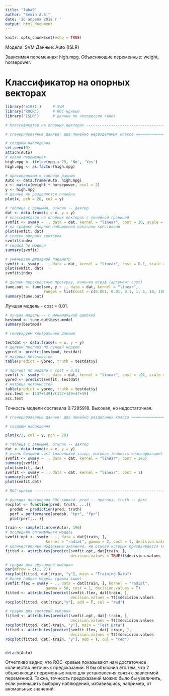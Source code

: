 ---
title: "laba9"
author: "Semin A.S."
date: '26 апреля 2018 г '
output: html_document
---

```{r setup, include=FALSE}
knitr::opts_chunk$set(echo = TRUE)
```

Модели: SVM
Данные: Auto {ISLR}

Зависимая переменная: high.mpg.
Объясняющие переменные: weight, horsepower.


# Классификатор на опорных векторах


```{r, echo=FALSE}
library('e1071')     # SVM
library('ROCR')      # ROC-кривые
library('ISLR')      # данные по экспрессии генов

# Классификатор на опорных векторах --------------------------------------------

# сгенерированные данные: два линейно неразделимых класса ======================

# создаём наблюдения
set.seed(9)
attach(Auto)
# новая переменная
high.mpg <- ifelse(mpg < 23, 'No', 'Yes')
high.mpg <- as.factor(high.mpg)

# присоединяем к таблице данных
Auto <- data.frame(Auto, high.mpg)
x <- matrix(weight + horsepower, ncol = 2)
y <- high.mpg
# данные не разделяются линейно
plot(x, pch = 20, col = y)

# таблица с данными, отклик -- фактор
dat <- data.frame(x = x, y = y)
# классификатор на опорных векторах с линейной границей
svmfit <- svm(y ~ ., data = dat, kernel = "linear", cost = 10, scale = FALSE)
# на графике опорные наблюдения показаны крестиками
plot(svmfit, dat)
# список опорных векторов
svmfit$index
# сводка по модели
summary(svmfit)

# уменьшаем штрафной параметр
svmfit <- svm(y ~ ., data = dat, kernel = "linear", cost = 0.1, scale = FALSE)
plot(svmfit, dat)
svmfit$index

# делаем перекрёстную проверку, изменяя штраф (аргумент cost)
tune.out <- tune(svm, y ~ ., data = dat, kernel = "linear",
                 ranges = list(cost = c(0.001, 0.01, 0.1, 1, 5, 10, 100)))
summary(tune.out)
```

Лучшая модель - cost = 0.01.

```{r, echo=FALSE}
# лучшая модель -- с минимальной ошибкой
bestmod <- tune.out$best.model
summary(bestmod)

# генерируем контрольные данные

testdat <- data.frame(x = x, y = y)
# делаем прогноз по лучшей модели
ypred <- predict(bestmod, testdat)
# матрица неточностей
table(predict = ypred, truth = testdat$y)

# прогноз по модели с cost = 0.01
svmfit <- svm(y ~ ., data = dat, kernel = "linear", cost = .01, scale = FALSE)
ypred <- predict(svmfit, testdat)
# матрица неточностей
table(predict = ypred, truth = testdat$y)
acc.test <- (137+149)/(137+149+47+59)
acc.test
```

Точность модели составила 0.7295918. Высокая, но недостаточная.

```{r, echo=FALSE}
# сгенерированные данные: два линейно разделимых класса ========================

# создаём наблюдения

plot(x/2, col = y, pch = 20)

# таблица с данными, отклик -- фактор
dat <- data.frame(x = x, y = y)
# очень большой cost (маленький зазор, высокая точность классификации)
svmfit <- svm(y ~ ., data = dat, kernel = "linear", cost = 1e5)
summary(svmfit)
plot(svmfit, dat)
svmfit <- svm(y ~ ., data = dat, kernel = "linear", cost = 1)
summary(svmfit)
plot(svmfit,dat)
```


```{r, echo=FALSE}
# ROC-кривые -------------------------------------------------------------------

# функция построения ROC-кривой: pred -- прогноз, truth -- факт
rocplot <- function(pred, truth, ...){
  predob = prediction(pred, truth)
  perf = performance(predob, "tpr", "fpr")
  plot(perf,...)}

train <- sample(1:nrow(Auto), 196)
# последняя оптимальная модель
svmfit.opt <- svm(y ~ ., data = dat[train, ], 
                  kernel = "radial", gamma = 2, cost = 1, decision.values = T)
# количественные модельные значения, на основе которых присваивается класс
fitted <- attributes(predict(svmfit.opt, dat[train, ],
                             decision.values = TRUE))$decision.values

# график для обучающей выборки
par(mfrow = c(1, 2))
rocplot(fitted, dat[train, "y"], main = "Training Data")
# более гибкая модель (gamma выше)
svmfit.flex = svm(y ~ ., data = dat[train, ], kernel = "radial", 
                  gamma = 50, cost = 1, decision.values = T)
fitted <- attributes(predict(svmfit.flex, dat[train, ], 
                             decision.values = T))$decision.values
rocplot(fitted, dat[train,"y"], add = T, col = "red")

# график для тестовой выборки
fitted <- attributes(predict(svmfit.opt, dat[-train, ], 
                             decision.values = T))$decision.values
rocplot(fitted, dat[-train, "y"], main = "Test Data")
fitted <- attributes(predict(svmfit.flex, dat[-train, ], 
                             decision.values = T))$decision.values
rocplot(fitted, dat[-train, "y"], add = T, col = "red")


detach(Auto)
```

Отчетливо видно, что ROC-кривые показывают нам достаточное количество неточных предсказаний. Я бы объяснил это тем, что 2 объясняющих переменных мало для установления связи с зависимой переменной. Также, точность предсказаний можно было бы увеличить, если уменьшить выборку наблюдений, избавившись, например, от аномальных значений.